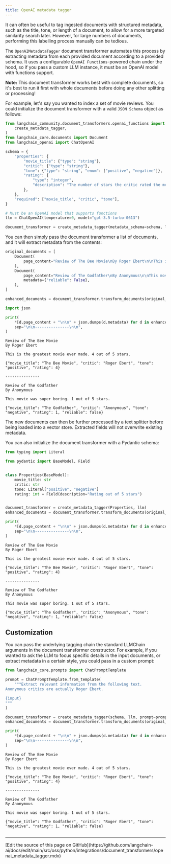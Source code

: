 ```yaml
---
title: OpenAI metadata tagger
---
```


It can often be useful to tag ingested documents with structured metadata, such as the title, tone, or length of a document, to allow for a more targeted similarity search later. However, for large numbers of documents, performing this labelling process manually can be tedious.

The `OpenAIMetadataTagger` document transformer automates this process by extracting metadata from each provided document according to a provided schema. It uses a configurable `OpenAI Functions`-powered chain under the hood, so if you pass a custom LLM instance, it must be an OpenAI model with functions support.

**Note:** This document transformer works best with complete documents, so it's best to run it first with whole documents before doing any other splitting or processing!

For example, let's say you wanted to index a set of movie reviews. You could initialize the document transformer with a valid `JSON Schema` object as follows:

```python
from langchain_community.document_transformers.openai_functions import (
    create_metadata_tagger,
)
from langchain_core.documents import Document
from langchain_openai import ChatOpenAI
```

```python
schema = {
    "properties": {
        "movie_title": {"type": "string"},
        "critic": {"type": "string"},
        "tone": {"type": "string", "enum": ["positive", "negative"]},
        "rating": {
            "type": "integer",
            "description": "The number of stars the critic rated the movie",
        },
    },
    "required": ["movie_title", "critic", "tone"],
}

# Must be an OpenAI model that supports functions
llm = ChatOpenAI(temperature=0, model="gpt-3.5-turbo-0613")

document_transformer = create_metadata_tagger(metadata_schema=schema, llm=llm)
```

You can then simply pass the document transformer a list of documents, and it will extract metadata from the contents:

```python
original_documents = [
    Document(
        page_content="Review of The Bee Movie\nBy Roger Ebert\n\nThis is the greatest movie ever made. 4 out of 5 stars."
    ),
    Document(
        page_content="Review of The Godfather\nBy Anonymous\n\nThis movie was super boring. 1 out of 5 stars.",
        metadata={"reliable": False},
    ),
]

enhanced_documents = document_transformer.transform_documents(original_documents)
```

```python
import json

print(
    *[d.page_content + "\n\n" + json.dumps(d.metadata) for d in enhanced_documents],
    sep="\n\n---------------\n\n",
)
```

```output
Review of The Bee Movie
By Roger Ebert

This is the greatest movie ever made. 4 out of 5 stars.

{"movie_title": "The Bee Movie", "critic": "Roger Ebert", "tone": "positive", "rating": 4}

---------------

Review of The Godfather
By Anonymous

This movie was super boring. 1 out of 5 stars.

{"movie_title": "The Godfather", "critic": "Anonymous", "tone": "negative", "rating": 1, "reliable": false}
```

The new documents can then be further processed by a text splitter before being loaded into a vector store. Extracted fields will not overwrite existing metadata.

You can also initialize the document transformer with a Pydantic schema:

```python
from typing import Literal

from pydantic import BaseModel, Field


class Properties(BaseModel):
    movie_title: str
    critic: str
    tone: Literal["positive", "negative"]
    rating: int = Field(description="Rating out of 5 stars")


document_transformer = create_metadata_tagger(Properties, llm)
enhanced_documents = document_transformer.transform_documents(original_documents)

print(
    *[d.page_content + "\n\n" + json.dumps(d.metadata) for d in enhanced_documents],
    sep="\n\n---------------\n\n",
)
```

```output
Review of The Bee Movie
By Roger Ebert

This is the greatest movie ever made. 4 out of 5 stars.

{"movie_title": "The Bee Movie", "critic": "Roger Ebert", "tone": "positive", "rating": 4}

---------------

Review of The Godfather
By Anonymous

This movie was super boring. 1 out of 5 stars.

{"movie_title": "The Godfather", "critic": "Anonymous", "tone": "negative", "rating": 1, "reliable": false}
```

## Customization

You can pass the underlying tagging chain the standard LLMChain arguments in the document transformer constructor. For example, if you wanted to ask the LLM to focus specific details in the input documents, or extract metadata in a certain style, you could pass in a custom prompt:

```python
from langchain_core.prompts import ChatPromptTemplate

prompt = ChatPromptTemplate.from_template(
    """Extract relevant information from the following text.
Anonymous critics are actually Roger Ebert.

{input}
"""
)

document_transformer = create_metadata_tagger(schema, llm, prompt=prompt)
enhanced_documents = document_transformer.transform_documents(original_documents)

print(
    *[d.page_content + "\n\n" + json.dumps(d.metadata) for d in enhanced_documents],
    sep="\n\n---------------\n\n",
)
```

```output
Review of The Bee Movie
By Roger Ebert

This is the greatest movie ever made. 4 out of 5 stars.

{"movie_title": "The Bee Movie", "critic": "Roger Ebert", "tone": "positive", "rating": 4}

---------------

Review of The Godfather
By Anonymous

This movie was super boring. 1 out of 5 stars.

{"movie_title": "The Godfather", "critic": "Roger Ebert", "tone": "negative", "rating": 1, "reliable": false}
```

```python

```

---

<Callout icon="pen-to-square" iconType="regular">
  [Edit the source of this page on GitHub](https://github.com/langchain-ai/docs/edit/main/src/oss/python/integrations/document_transformers/openai_metadata_tagger.mdx)
</Callout>
